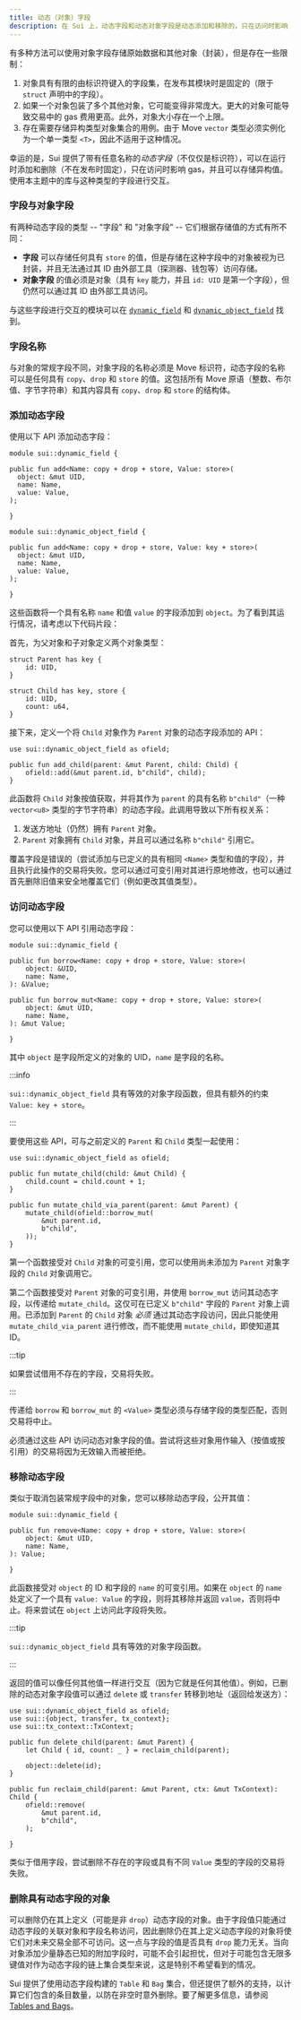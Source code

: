```yaml
---
title: 动态（对象）字段
description: 在 Sui 上，动态字段和动态对象字段是动态添加和移除的，只在访问时影响 gas，并存储异构值。
---
```


有多种方法可以使用对象字段存储原始数据和其他对象（封装），但是存在一些限制：

1. 对象具有有限的由标识符键入的字段集，在发布其模块时是固定的（限于 `struct` 声明中的字段）。
2. 如果一个对象包装了多个其他对象，它可能变得非常庞大。更大的对象可能导致交易中的 gas 费用更高。此外，对象大小存在一个上限。
3. 存在需要存储异构类型对象集合的用例。由于 Move `vector` 类型必须实例化为一个单一类型 `<T>`，因此不适用于这种情况。

幸运的是，Sui 提供了带有任意名称的*动态字段*（不仅仅是标识符），可以在运行时添加和删除（不在发布时固定），只在访问时影响 gas，并且可以存储异构值。使用本主题中的库与这种类型的字段进行交互。

### 字段与对象字段

有两种动态字段的类型 -- "字段" 和 "对象字段" -- 它们根据存储值的方式有所不同：

- **字段** 可以存储任何具有 `store` 的值，但是存储在这种字段中的对象被视为已封装，并且无法通过其 ID 由外部工具（探测器、钱包等）访问存储。
- **对象字段** 的值必须是对象（具有 `key` 能力，并且 `id: UID` 是第一个字段），但仍然可以通过其 ID 由外部工具访问。

与这些字段进行交互的模块可以在 [`dynamic_field`](https://github.com/MystenLabs/sui/tree/main/crates/sui-framework/packages/sui-framework/sources/dynamic_field.move) 和 [`dynamic_object_field`](https://github.com/MystenLabs/sui/tree/main/crates/sui-framework/packages/sui-framework/sources/dynamic_object_field.move) 找到。

### 字段名称

与对象的常规字段不同，对象字段的名称必须是 Move 标识符，动态字段的名称可以是任何具有 `copy`、`drop` 和 `store` 的值。这包括所有 Move 原语（整数、布尔值、字节字符串）和其内容具有 `copy`、`drop` 和 `store` 的结构体。

### 添加动态字段

使用以下 API 添加动态字段：

```move
module sui::dynamic_field {

public fun add<Name: copy + drop + store, Value: store>(
  object: &mut UID,
  name: Name,
  value: Value,
);

}
```

```move
module sui::dynamic_object_field {

public fun add<Name: copy + drop + store, Value: key + store>(
  object: &mut UID,
  name: Name,
  value: Value,
);

}
```

这些函数将一个具有名称 `name` 和值 `value` 的字段添加到 `object`。为了看到其运行情况，请考虑以下代码片段：

首先，为父对象和子对象定义两个对象类型：

```move
struct Parent has key {
    id: UID,
}

struct Child has key, store {
    id: UID,
    count: u64,
}
```

接下来，定义一个将 `Child` 对象作为 `Parent` 对象的动态字段添加的 API：

```move
use sui::dynamic_object_field as ofield;

public fun add_child(parent: &mut Parent, child: Child) {
    ofield::add(&mut parent.id, b"child", child);
}
```

此函数将 `Child` 对象按值获取，并将其作为 `parent` 的具有名称 `b"child"`（一种 `vector<u8>` 类型的字节字符串）的动态字段。此调用导致以下所有权关系：

1. 发送方地址（仍然）拥有 `Parent` 对象。
2. `Parent` 对象拥有 `Child` 对象，并且可以通过名称 `b"child"` 引用它。

覆盖字段是错误的（尝试添加与已定义的具有相同 `<Name>` 类型和值的字段），并且执行此操作的交易将失败。您可以通过可变引用对其进行原地修改，也可以通过首先删除旧值来安全地覆盖它们（例如更改其值类型）。

### 访问动态字段

您可以使用以下 API 引用动态字段：

```move
module sui::dynamic_field {

public fun borrow<Name: copy + drop + store, Value: store>(
    object: &UID,
    name: Name,
): &Value;

public fun borrow_mut<Name: copy + drop + store, Value: store>(
    object: &mut UID,
    name: Name,
): &mut Value;

}
```

其中 `object` 是字段所定义的对象的 UID，`name` 是字段的名称。

:::info

`sui::dynamic_object_field` 具有等效的对象字段函数，但具有额外的约束 `Value: key + store`。

:::

要使用这些 API，可与之前定义的 `Parent` 和 `Child` 类型一起使用：

```move
use sui::dynamic_object_field as ofield;

public fun mutate_child(child: &mut Child) {
    child.count = child.count + 1;
}

public fun mutate_child_via_parent(parent: &mut Parent) {
    mutate_child(ofield::borrow_mut(
        &mut parent.id,
        b"child",
    ));
}
```

第一个函数接受对 `Child` 对象的可变引用，您可以使用尚未添加为 `Parent` 对象字段的 `Child` 对象调用它。

第二个函数接受对 `Parent` 对象的可变引用，并使用 `borrow_mut` 访问其动态字段，以传递给 `mutate_child`。这仅可在已定义 `b"child"` 字段的 `Parent` 对象上调用。已添加到 `Parent` 的 `Child` 对象 *必须* 通过其动态字段访问，因此只能使用 `mutate_child_via_parent` 进行修改，而不能使用 `mutate_child`，即使知道其 ID。

:::tip

如果尝试借用不存在的字段，交易将失败。

:::

传递给 `borrow` 和 `borrow_mut` 的 `<Value>` 类型必须与存储字段的类型匹配，否则交易将中止。

必须通过这些 API 访问动态对象字段的值。尝试将这些对象用作输入（按值或按引用）的交易将因为无效输入而被拒绝。

### 移除动态字段

类似于取消包装常规字段中的对象，您可以移除动态字段，公开其值：

```move
module sui::dynamic_field {

public fun remove<Name: copy + drop + store, Value: store>(
    object: &mut UID,
    name: Name,
): Value;

}
```

此函数接受对 `object` 的 ID 和字段的 `name` 的可变引用。如果在 `object` 的 `name` 处定义了一个具有 `value: Value` 的字段，则将其移除并返回 `value`，否则将中止。将来尝试在 `object` 上访问此字段将失败。

:::tip

`sui::dynamic_object_field` 具有等效的对象字段函数。

:::

返回的值可以像任何其他值一样进行交互（因为它就是任何其他值）。例如，已删除的动态对象字段值可以通过 `delete` 或 `transfer` 转移到地址（返回给发送方）：

```move
use sui::dynamic_object_field as ofield;
use sui::{object, transfer, tx_context};
use sui::tx_context::TxContext;

public fun delete_child(parent: &mut Parent) {
    let Child { id, count: _ } = reclaim_child(parent);

    object::delete(id);
}

public fun reclaim_child(parent: &mut Parent, ctx: &mut TxContext): Child {
    ofield::remove(
        &mut parent.id,
        b"child",
    );

}
```

类似于借用字段，尝试删除不存在的字段或具有不同 `Value` 类型的字段的交易将失败。

### 删除具有动态字段的对象

可以删除仍在其上定义（可能是非 `drop`）动态字段的对象。由于字段值只能通过动态字段的关联对象和字段名称访问，因此删除仍在其上定义动态字段的对象将使它们对未来交易全部不可访问。这一点与字段的值是否具有 `drop` 能力无关。当向对象添加少量静态已知的附加字段时，可能不会引起担忧，但对于可能包含无限多键值对作为动态字段的链上集合类型来说，这是特别不希望看到的情况。

Sui 提供了使用动态字段构建的 `Table` 和 `Bag` 集合，但还提供了额外的支持，以计算它们包含的条目数量，以防在非空时意外删除。要了解更多信息，请参阅 [Tables and Bags](./dynamic-fields/tables-bags.mdx)。

